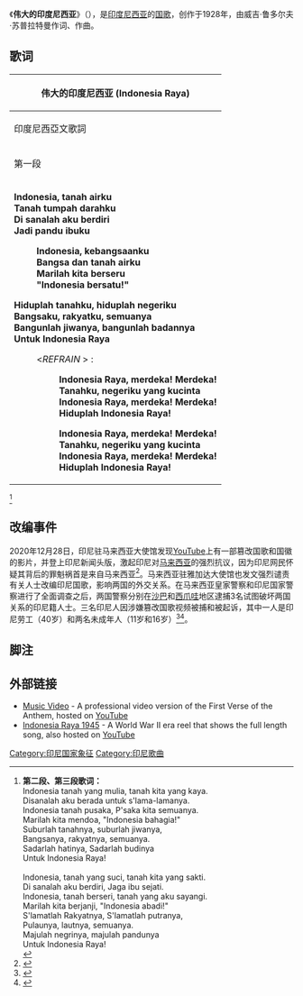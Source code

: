 {{Infobox Anthem
|title         = Indonesia Raya
|chinese_title = 伟大的印度尼西亚
|image         = IndonesiaRaya-SinPo1928.jpg
|image_size    =
|caption       = 歌譜
|prefix        = 國歌
|country       = {{IDN}}
|author        = 威吉·鲁多尔夫·苏普拉特曼
|lyrics_date   = 1924年
|composer      = 威吉·鲁多尔夫·苏普拉特曼
|music_date    = 1924年
|first_perform = 1928年10月28日
|adopted       = 1945年8月17日
|until         =
|sound         = Indonesiaraya.ogg
|sound_title   = 《伟大的印度尼西亚》
}}
《'''伟大的印度尼西亚'''》（{{lang-id|Indonesia Raya}}），是[[印度尼西亚|印度尼西亚]]的[[国歌|国歌]]，创作于1928年，由威吉·鲁多尔夫·苏普拉特曼作词、作曲。

== 歌词 ==

{|class="toccolours" cellpadding="10" align=center rules="cols"
!colspan="2" bgcolor="steelblue" |伟大的印度尼西亚 (Indonesia Raya)
|-
!印度尼西亞文歌詞 !!中文翻譯
|-
!colspan="2" bgcolor="lightpink"|第一段
|-
|
'''Indonesia, tanah airku'''<br/>
'''Tanah tumpah darahku'''<br/>
'''Di sanalah aku berdiri'''<br/>
'''Jadi pandu ibuku'''

:'''Indonesia, kebangsaanku'''
:'''Bangsa dan tanah airku'''
:'''Marilah kita berseru'''
:'''"Indonesia bersatu!"'''

'''Hiduplah tanahku, hiduplah negeriku'''<br/>
'''Bangsaku, rakyatku, semuanya'''<br/>
'''Bangunlah jiwanya, bangunlah badannya'''<br/>
'''Untuk Indonesia Raya'''

:<''REFRAIN'' >  :
::'''Indonesia Raya, merdeka! Merdeka!'''
::'''Tanahku, negeriku yang kucinta'''
::'''Indonesia Raya, merdeka! Merdeka!'''
::'''Hiduplah Indonesia Raya!'''

::'''Indonesia Raya, merdeka! Merdeka!'''
::'''Tanahku, negeriku yang kucinta'''
::'''Indonesia Raya, merdeka! Merdeka!'''
::'''Hiduplah Indonesia Raya!'''
|
印度尼西亚我们乡土， <br/>
我们生长的乡土， <br/>
在那里我们奋起， <br/>
把我们祖国守护。 

:印度尼西亚我们祖国，
:我们的民族和乡土，
:来吧我们同高呼，
:"印度尼西亚团结共处！"

万岁我们家乡，万岁我们国家，<br/>
我们民族，我们人民全包括，<br/> 
振作精神吧，振作身体吧，<br/>
为了伟大的印度尼西亚！

:<''副歌'' >  :
::伟大印度尼西亚，自由啦！自由啦！
::我们热爱的乡土国家，
::伟大印度尼西亚，自由啦！自由啦！
::万岁伟大印度尼西亚！

::伟大印度尼西亚，自由啦！自由啦！
::我们热爱的乡土国家，
::伟大印度尼西亚，自由啦！自由啦！
::万岁伟大印度尼西亚！
|}

<ref>'''第二段、第三段歌词：'''
<br/>
Indonesia tanah yang mulia, tanah kita yang kaya.<br/>
Disanalah aku berada untuk s'lama-lamanya.<br/>
Indonesia tanah pusaka, P'saka kita semuanya.<br/>
Marilah kita mendoa, "Indonesia bahagia!"<br/>
Suburlah tanahnya, suburlah jiwanya,<br/>
Bangsanya, rakyatnya, semuanya.<br/>
Sadarlah hatinya, Sadarlah budinya<br/>
Untuk Indonesia Raya!<br/>
<br/>
Indonesia, tanah yang suci, tanah kita yang sakti.<br/>
Di sanalah aku berdiri, Jaga ibu sejati.<br/>
Indonesia, tanah berseri, tanah yang aku sayangi.<br/>
Marilah kita berjanji, "Indonesia abadi!"<br/>
S'lamatlah Rakyatnya, S'lamatlah putranya,<br/>
Pulaunya, lautnya, semuanya.<br/>
Majulah negrinya, majulah pandunya<br/>
Untuk Indonesia Raya!<br/></ref>

== 改编事件 ==
2020年12月28日，印尼驻马来西亚大使馆发现[[YouTube|YouTube]]上有一部篡改国歌和国徽的影片，并登上印尼新闻头版，激起印尼对[[马来西亚|马来西亚]]的强烈抗议，因为印尼网民怀疑其背后的罪魁祸首是来自马来西亚<ref>{{Cite web|title=Malaysian Police to Investigate Video Mocking Indonesia Raya on Embassy's Request|url=https://jakartaglobe.id/news/malaysian-police-to-investigate-video-mocking-indonesia-raya-on-embassys-request|accessdate=2021-02-02|work=Jakarta Globe|archive-date=2021-01-12|archive-url=https://web.archive.org/web/20210112144953/https://jakartaglobe.id/news/malaysian-police-to-investigate-video-mocking-indonesia-raya-on-embassys-request}}</ref>。马来西亚驻雅加达大使馆也发文强烈谴责有关人士改编印尼国歌，影响两国的外交关系。在马来西亚皇家警察和印尼国家警察进行了全面调查之后，两国警察分别在[[沙巴|沙巴]]和[[西爪哇省|西爪哇]]地区逮捕3名试图破坏两国关系的印尼籍人士。三名印尼人因涉嫌篡改国歌视频被捕和被起诉，其中一人是印尼劳工（40岁）和两名未成年人（11岁和16岁）<ref>{{Cite web|title=2 Bocah WNI Tersangka Parodi Indonesia Raya Dijerat UU Anak|url=https://www.cnnindonesia.com/nasional/20210101181231-12-588561/2-bocah-wni-tersangka-parodi-indonesia-raya-dijerat-uu-anak|accessdate=2021-02-02|last=Indonesia|first=C. N. N.|work=nasional|language=id-ID|archive-date=2021-02-05|archive-url=https://web.archive.org/web/20210205232342/https://www.cnnindonesia.com/nasional/20210101181231-12-588561/2-bocah-wni-tersangka-parodi-indonesia-raya-dijerat-uu-anak}}</ref><ref>{{Cite web|title=Youtuber侮辱印尼案 马印警方联手两地捕3人|url=https://www.sinchew.com.my/content/content_2403685.html|accessdate=2021-02-02|work=www.sinchew.com.my|archive-date=2021-01-02|archive-url=https://web.archive.org/web/20210102174321/https://www.sinchew.com.my/content/content_2403685.html}}</ref>。

==脚注==
{{reflist}}

== 外部链接 ==
{{Wikisource|Indonesia Raya}}
*[http://www.youtube.com/watch?v=2UjTWrm27Q4 Music Video] {{Wayback|url=http://www.youtube.com/watch?v=2UjTWrm27Q4 |date=20200427065853 }} - A professional video version of the First Verse of the Anthem, hosted on [[YouTube|YouTube]]
*[http://www.youtube.com/watch?v=6QvyLkdl1_s Indonesia Raya 1945] {{Wayback|url=http://www.youtube.com/watch?v=6QvyLkdl1_s |date=20201121034412 }} - A World War II era reel that shows the full length song, also hosted on [[YouTube|YouTube]]

{{印度尼西亚话题}}
{{亞洲各国家和地區国歌}}
[[Category:印尼国家象征|Category:印尼国家象征]]
[[Category:印尼歌曲|Category:印尼歌曲]]